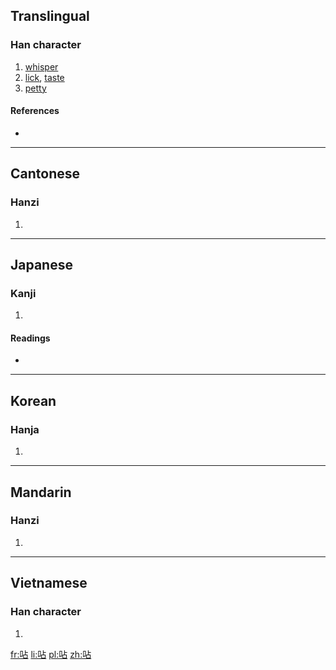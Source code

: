 ==Translingual==

===Han character===
{{Han char|rn=30|rad=口|as=05|sn=8|four=6106<sub>0</sub>|canj=口卜口 (RYR)|ids=⿰[[口]][[占]]}}

# [[whisper]]
# [[lick]], [[taste]]
# [[petty]]

====References====
* {{Han ref|kx=0182.040|dkj=03446|dj=0401.050|hdz=10599.150|uh=546B|ud=21611|bh=CBE1|bd=52193}}

----

==Cantonese==

===Hanzi===
{{yue-hanzi|jyut=|y=tip3}}

# {{defn|lang=yue|sort=口05}}

----

==Japanese==

===Kanji===
{{ja-kanji|grade=|rs=口05}}

# {{defn|lang=ja|sort=口05}}

====Readings====
* {{ja-readings|on=[[てふ]] (tefu), [[せふ]] (sefu), [[てん]] (ten)|kun=[[なめる]] (nameru), [[ささやく]] (sasayaku), [[しゃべる]] (shaberu)}}

----

==Korean==

===Hanja===
{{ko-hanja|hangeul=첩|rv=cheop|mr=ch'ŏp}}

# {{defn|lang=ko|sort=口05}}

----

==Mandarin==

===Hanzi===
{{cmn-hanzi|pin=[[tiē]] ([[tie1]])|wg=t'ieh<sup>1</sup>}}

# {{defn|lang=cmn|sort=口05}}

----

==Vietnamese==

===Han character===
{{vi-hantu|[[chiếp]], [[chím]], [[chễm]], [[chỉm]], [[chiêm]], [[chòm]], [[chõm]], [[dụm]], [[nhóm]], [[xúm]], [[chùm]], [[chúm]], [[giụm]]|rs=口05}}

# {{defn|lang=vi|sort=口05}}

[[fr:呫]]
[[li:呫]]
[[pl:呫]]
[[zh:呫]]